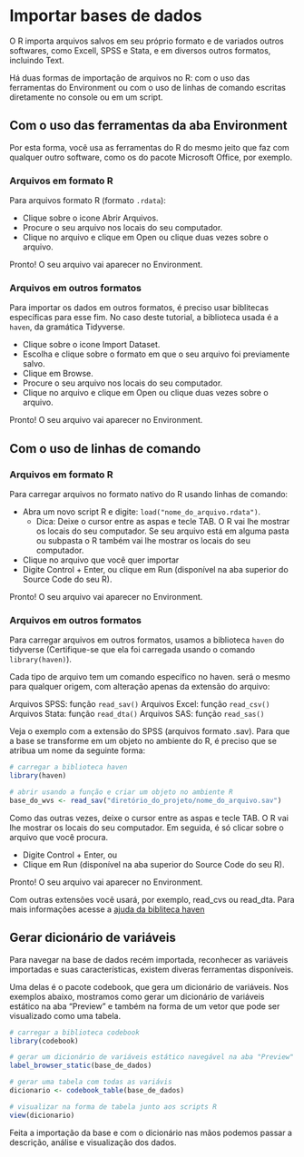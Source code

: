 # Importar bases de dados

O R importa arquivos salvos em seu próprio formato e de variados outros softwares, como Excell, SPSS e Stata, e em diversos outros formatos, incluindo Text.

Há duas formas de importação de arquivos no R: com o uso das ferramentas do Environment ou com o uso de linhas de comando escritas diretamente no console ou em um script.

## Com o uso das ferramentas da aba Environment

Por esta forma, você usa as ferramentas do R do mesmo jeito que faz com qualquer outro software, como os do pacote Microsoft Office, por exemplo.

### Arquivos em formato R

Para arquivos formato R (formato `.rdata`):

* Clique sobre o icone Abrir Arquivos.
* Procure o seu arquivo nos locais do seu computador.
* Clique no arquivo e clique em Open ou clique duas vezes sobre o arquivo.

Pronto! O seu arquivo vai aparecer no Environment.

### Arquivos em outros formatos

Para importar os dados em outros formatos, é preciso usar biblitecas específicas para esse fim. No caso deste tutorial, a biblioteca usada é a `haven`, da gramática Tidyverse.

* Clique sobre o icone Import Dataset.
* Escolha e clique sobre o formato em que o seu arquivo foi previamente salvo.
* Clique em Browse.
* Procure o seu arquivo nos locais do seu computador.
* Clique no arquivo e clique em Open ou clique duas vezes sobre o arquivo.

Pronto! O seu arquivo vai aparecer no Environment.

## Com o uso de linhas de comando

### Arquivos em formato R

Para carregar arquivos no formato nativo do R usando linhas de comando:

* Abra um novo script R e digite: `load("nome_do_arquivo.rdata")`. 
  + Dica: Deixe o cursor entre as aspas e tecle TAB. O R vai lhe mostrar os locais do seu computador. Se seu arquivo está em alguma pasta ou subpasta o R também vai lhe mostrar os locais do seu computador.
* Clique no arquivo que você quer importar
* Digite Control + Enter, ou clique em Run (disponível na aba superior do Source Code do seu R).

Pronto! O seu arquivo vai aparecer no Environment.

### Arquivos em outros formatos

Para carregar arquivos em outros formatos, usamos a biblioteca `haven` do tidyverse (Certifique-se que ela foi carregada usando o comando `library(haven)`).

Cada tipo de arquivo tem um comando específico no haven.  será o mesmo para qualquer origem, com alteração apenas da extensão do arquivo:

Arquivos SPSS: função `read_sav()`
Arquivos Excel: função `read_csv()`
Arquivos Stata: função `read_dta()`
Arquivos SAS: função `read_sas()`

Veja o exemplo com a extensão do SPSS (arquivos formato .sav). Para que a base se transforme em um objeto no ambiente do R, é preciso que se atribua um nome da seguinte forma:

```r
# carregar a biblioteca haven
library(haven)

# abrir usando a função e criar um objeto no ambiente R
base_do_wvs <- read_sav("diretório_do_projeto/nome_do_arquivo.sav")

```

Como das outras vezes, deixe o cursor entre as aspas e tecle TAB. O R vai lhe mostrar os locais do seu computador. Em seguida, é só clicar sobre o arquivo que você procura.

* Digite Control + Enter, ou 
* Clique em Run (disponível na aba superior do Source Code do seu R).

Pronto! O seu arquivo vai aparecer no Environment.

Com outras extensões você usará, por exemplo, read_cvs ou read_dta. Para mais informações acesse a [ajuda da bibliteca haven](https://haven.tidyverse.org/)


## Gerar dicionário de variáveis

Para navegar na base de dados recém importada, reconhecer as variáveis importadas e suas características, existem diveras ferramentas disponíveis. 

Uma delas é o pacote codebook, que gera um dicionário de variáveis. Nos exemplos abaixo, mostramos como gerar um dicionário de variáveis estático na aba "Preview" e também na forma de um vetor que pode ser visualizado como uma tabela. 
 
```r
# carregar a biblioteca codebook
library(codebook)

# gerar um dicionário de variáveis estático navegável na aba "Preview"
label_browser_static(base_de_dados)

# gerar uma tabela com todas as variávis
dicionario <- codebook_table(base_de_dados)

# visualizar na forma de tabela junto aos scripts R
view(dicionario)

```

Feita a importação da base e com o dicionário nas mãos podemos passar a descrição, análise e visualização dos dados.


